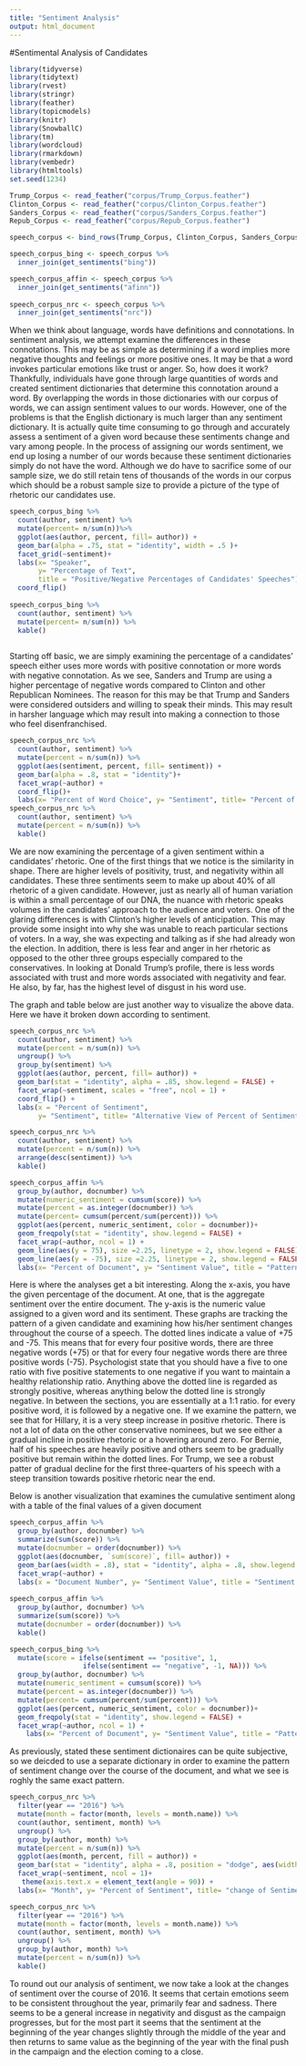 ```yaml
---
title: "Sentiment Analysis"
output: html_document
---
```

#Sentimental Analysis of Candidates
```r
library(tidyverse)
library(tidytext)
library(rvest)
library(stringr)
library(feather)
library(topicmodels)
library(knitr)
library(SnowballC)
library(tm)
library(wordcloud)
library(rmarkdown)
library(vembedr)
library(htmltools)
set.seed(1234)
```

```r
Trump_Corpus <- read_feather("corpus/Trump_Corpus.feather")
Clinton_Corpus <- read_feather("corpus/Clinton_Corpus.feather")
Sanders_Corpus <- read_feather("corpus/Sanders_Corpus.feather")
Repub_Corpus <- read_feather("corpus/Repub_Corpus.feather")
```

```r
speech_corpus <- bind_rows(Trump_Corpus, Clinton_Corpus, Sanders_Corpus, Repub_Corpus)

speech_corpus_bing <- speech_corpus %>%
  inner_join(get_sentiments("bing"))

speech_corpus_affin <- speech_corpus %>%
  inner_join(get_sentiments("afinn"))
 
speech_corpus_nrc <- speech_corpus %>%
  inner_join(get_sentiments("nrc"))
```


When we think about language, words have definitions and connotations. In sentiment analysis, we attempt examine the differences in these connotations. This may be as simple as determining if a word implies more negative thoughts and feelings or more positive ones. It may be that a word invokes particular emotions like trust or anger. So, how does it work? Thankfully, individuals have gone through large quantities of words and created sentiment dictionaries that determine this connotation around a word. By overlapping the words in those dictionaries with our corpus of words, we can assign sentiment values to our words. However, one of the problems is that the English dictionary is much larger than any sentiment dictionary. It is actually quite time consuming to go through and accurately assess a sentiment of a given word because these sentiments change and vary among people. In the process of assigning our words sentiment, we end up losing a number of our words because these sentiment dictionaries simply do not have the word. Although we do have to sacrifice some of our sample size, we do still retain tens of thousands of the words in our corpus which should be a robust sample size to provide a picture of the type of rhetoric our candidates use.



```r
speech_corpus_bing %>%
  count(author, sentiment) %>%
  mutate(percent= n/sum(n))%>%
  ggplot(aes(author, percent, fill= author)) +
  geom_bar(alpha = .75, stat = "identity", width = .5 )+
  facet_grid(~sentiment)+
  labs(x= "Speaker",
       y= "Percentage of Text",
       title = "Positive/Negative Percentages of Candidates' Speeches") +
  coord_flip()
  
speech_corpus_bing %>%
  count(author, sentiment) %>%
  mutate(percent= n/sum(n)) %>%
  kable()
  
```


Starting off basic, we are simply examining the percentage of a candidates' speech either uses more words with positive connotation or more words with negative connotation. As we see, Sanders and Trump are using a higher percentage of negative words compared to Clinton and other Republican Nominees. The reason for this may be that Trump and Sanders were considered outsiders and willing to speak their minds. This may result in harsher language which may result into making a connection to those who feel disenfranchised. 




```r
speech_corpus_nrc %>%
  count(author, sentiment) %>%
  mutate(percent = n/sum(n)) %>%
  ggplot(aes(sentiment, percent, fill= sentiment)) +
  geom_bar(alpha = .8, stat = "identity")+
  facet_wrap(~author) +
  coord_flip()+
  labs(x= "Percent of Word Choice", y= "Sentiment", title= "Percent of Sentiment of a Candidates' Rhetoric")
speech_corpus_nrc %>%
  count(author, sentiment) %>%
  mutate(percent = n/sum(n)) %>%
  kable()
```



We are now examining the percentage of a given sentiment within a candidates’ rhetoric. One of the first things that we notice is the similarity in shape. There are higher levels of positivity, trust, and negativity within all candidates. These three sentiments seem to make up about 40% of all rhetoric of a given candidate. However, just as nearly all of human variation is within a small percentage of our DNA, the nuance with rhetoric speaks volumes in the candidates' approach to the audience and voters. One of the glaring differences is with Clinton's higher levels of anticipation. This may provide some insight into why she was unable to reach particular sections of voters. In a way, she was expecting and talking as if she had already won the election. In addition, there is less fear and anger in her rhetoric as opposed to the other three groups especially compared to the conservatives. In looking at Donald Trump's profile, there is less words associated with trust and more words associated with negativity and fear. He also, by far, has the highest level of disgust in his word use.  



The graph and table below are just another way to visualize the above data. Here we have it broken down according to sentiment.




```r
speech_corpus_nrc %>%
  count(author, sentiment) %>%
  mutate(percent = n/sum(n)) %>%
  ungroup() %>%
  group_by(sentiment) %>%
  ggplot(aes(author, percent, fill= author)) +
  geom_bar(stat = "identity", alpha = .85, show.legend = FALSE) +
  facet_wrap(~sentiment, scales = "free", ncol = 1) +
  coord_flip() +
  labs(x = "Percent of Sentiment",
       y= "Sentiment", title= "Alternative View of Percent of Sentiment of a Candidates' Rhetoric")

speech_corpus_nrc %>%
  count(author, sentiment) %>%
  mutate(percent = n/sum(n)) %>%
  arrange(desc(sentiment)) %>%
  kable()

```



```r
speech_corpus_affin %>%
  group_by(author, docnumber) %>%
  mutate(numeric_sentiment = cumsum(score)) %>%
  mutate(percent = as.integer(docnumber)) %>%
  mutate(percent= cumsum(percent/sum(percent))) %>%
  ggplot(aes(percent, numeric_sentiment, color = docnumber))+
  geom_freqpoly(stat = "identity", show.legend = FALSE) +
  facet_wrap(~author, ncol = 1) +
  geom_line(aes(y = 75), size =2.25, linetype = 2, show.legend = FALSE) +
  geom_line(aes(y = -75), size =2.25, linetype = 2, show.legend = FALSE)+
  labs(x= "Percent of Document", y= "Sentiment Value", title = "Pattern of Sentiment Changes Over the Course of a Speech")
```



Here is where the analyses get a bit interesting. Along the x-axis, you have the given percentage of the document. At one, that is the aggregate sentiment over the entire document. The y-axis is the numeric value assigned to a given word and its sentiment. These graphs are tracking the pattern of a given candidate and examining how his/her sentiment changes throughout the course of a speech. The dotted lines indicate a value of +75 and -75. This means that for every four positive words, there are three negative words (+75) or that for every four negative words there are three positive words (-75). Psychologist state that you should have a five to one ratio with five positive statements to one negative if you want to maintain a healthy relationship ratio. Anything above the dotted line is regarded as strongly positive, whereas anything below the dotted line is strongly negative. In between the sections, you are essentially at a 1:1 ratio. for every positive word, it is followed by a negative one. If we examine the pattern, we see that for Hillary, it is a very steep increase in positive rhetoric. There is not a lot of data on the other conservative nominees, but we see either a gradual incline in positive rhetoric or a hovering around zero. For Bernie, half of his speeches are heavily positive and others seem to be gradually positive but remain within the dotted lines. For Trump, we see a robust patter of gradual decline for the first three-quarters of his speech with a steep transition towards positive rhetoric near the end. 


Below is another visualization that examines the cumulative sentiment along with a table of the final values of a given document



```r
speech_corpus_affin %>%
  group_by(author, docnumber) %>%
  summarize(sum(score)) %>%
  mutate(docnumber = order(docnumber)) %>%
  ggplot(aes(docnumber, `sum(score)`, fill= author)) +
  geom_bar(aes(width = .8), stat = "identity", alpha = .8, show.legend = FALSE) +
  facet_wrap(~author) +
  labs(x = "Document Number", y= "Sentiment Value", title = "Sentiment Value Over Documents")
  
speech_corpus_affin %>%
  group_by(author, docnumber) %>%
  summarize(sum(score)) %>%
  mutate(docnumber = order(docnumber)) %>%
  kable()
```



```r
speech_corpus_bing %>%
  mutate(score = ifelse(sentiment == "positive", 1,
                  ifelse(sentiment == "negative", -1, NA))) %>%
  group_by(author, docnumber) %>%
  mutate(numeric_sentiment = cumsum(score)) %>%
  mutate(percent = as.integer(docnumber)) %>%
  mutate(percent= cumsum(percent/sum(percent))) %>%
  ggplot(aes(percent, numeric_sentiment, color = docnumber))+
  geom_freqpoly(stat = "identity", show.legend = FALSE) +
  facet_wrap(~author, ncol = 1) +
    labs(x= "Percent of Document", y= "Sentiment Value", title = "Pattern of Sentiment Changes Over the Course of a Speech")

```



As previously, stated these sentiment dictionaires can be quite subjective, so we deicded to use a separate dictionary in order to examine the pattern of sentiment change over the course of the document, and what we see is roghly the same exact pattern. 



```r
speech_corpus_nrc %>%
  filter(year == "2016") %>%
  mutate(month = factor(month, levels = month.name)) %>%
  count(author, sentiment, month) %>%
  ungroup() %>%
  group_by(author, month) %>%
  mutate(percent = n/sum(n)) %>%
  ggplot(aes(month, percent, fill = author)) +
  geom_bar(stat = "identity", alpha = .8, position = "dodge", aes(width = .75)) +
  facet_wrap(~sentiment, ncol = 1)+
   theme(axis.text.x = element_text(angle = 90)) +
  labs(x= "Month", y= "Percent of Sentiment", title= "change of Sentiment Over Time (Year 2016)")

speech_corpus_nrc %>%
  filter(year == "2016") %>%
  mutate(month = factor(month, levels = month.name)) %>%
  count(author, sentiment, month) %>%
  ungroup() %>%
  group_by(author, month) %>%
  mutate(percent = n/sum(n)) %>%
  kable()
```

To round out our analysis of sentiment, we now take a look at the changes of sentiment over the course of 2016. It seems that certain emotions seem to be consistent throughout the year, primarily fear and sadness. There seems to be a general increase in negativity and disgust as the campaign progresses, but for the most part it seems that the sentiment at the beginning of the year changes slightly through the middle of the year and then returns to same value as the beginning of the year with the final push in the campaign and the election coming to a close.
